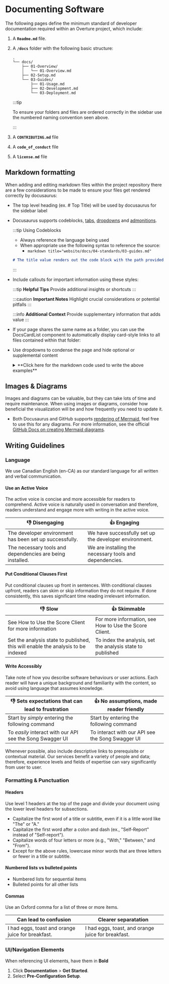 # Documenting Software 

The following pages define the minimum standard of developer documentation required within an Overture project, which include:

1. A **`Readme.md`** file.
2. A **`/docs`** folder with the following basic structure:

    ```
    .
    └── docs/
        ├── 01-Overview/
        │   └── 01-Overview.md
        ├── 02-Setup.md
        └── 03-Guides/
            ├── 01-Usage.md
            ├── 02-Development.md
            └── 03-Deployment.md
    ```

    :::tip

    To ensure your folders and files are ordered correctly in the sidebar use the numbered naming convention seen above.

    :::

3. A **`CONTRIBUTING.md`** file
4. A **`code_of_conduct`** file
5. A **`license.md`** file

## Markdown formatting 

When adding and editing markdown files within the project repository there are a few considerations to be made to ensure your files get rendered correctly by docusaurus:

- The top level heading (ex. # Top Title) will be used by docusaurus for the sidebar label

- Docusaurus supports codeblocks, [tabs](https://docusaurus.io/docs/markdown-features/tabs), [dropdowns](https://docusaurus.io/docs/markdown-features#details) and [admonitions](https://docusaurus.io/docs/markdown-features/admonitions).


    :::tip Using Codeblocks

    - Always reference the language being used
    - When appropriate use the following syntax to reference the source: 
        -  `markdown title="website/docs/04-standards/03-guides.md"`


    ```markdown title="website/docs/04-standards/03-guides.md"
    # The title value renders out the code block with the path provided
    ```
    :::

- Include callouts for important information using these styles:
  
    :::tip
    **Helpful Tips**
    Provide additional insights or shortcuts
    :::

    :::caution
    **Important Notes**
    Highlight crucial considerations or potential pitfalls
    :::

    :::info
    **Additional Context**
    Provide supplementary information that adds value
    :::

- If your page shares the same name as a folder, you can use the DocsCardList component to automatically display card-style links to all files contained within that folder:

    <DocCardList />

- Use dropdowns to condense the page and hide optional or supplemental content

    <details>
    <summary>**Click here for the markdown code used to write the above examples**</summary>

    ``````
    ## Markdown formatting 

    When adding and editing markdown files within the project repository there are a few considerations to be made to ensure your files get rendered correctly by docusaurus:

    - The top level heading (ex. # Top Title) will be used by docusaurus for the sidebar label

    - Docusaurus supports codeblocks, [tabs](https://docusaurus.io/docs/markdown-features/tabs), [dropdowns](https://docusaurus.io/docs/markdown-features#details) and [admonitions](https://docusaurus.io/docs/markdown-features/admonitions).


        :::tip Using Codeblocks

        - Always reference the language being used
        - When appropriate use the following syntax to reference the source: 
            -  `markdown title="website/docs/04-standards/03-guides.md"`


        ```markdown title="website/docs/04-standards/03-guides.md"
        # The title value renders out the code block with the path provided
        ```
        :::

    - Include callouts for important information using these styles:
    
        :::tip
        **Helpful Tips**
        Provide additional insights or shortcuts
        :::

        :::caution
        **Important Notes**
        Highlight crucial considerations or potential pitfalls
        :::

        :::info
        **Additional Context**
        Provide supplementary information that adds value
        :::

    - If your page shares the same name as a folder, you can use the DocsCardList component to automatically display card-style links to all files contained within that folder. This creates a dropdown-style navigation menu.

    <DocsCardList />

    <details>
    <summary>**Click here for the markdown code used for the above examples**</summary>
    [The content seen in this dropdown would go in here]
    </details>

    ``````

    </details>

## Images & Diagrams

Images and diagrams can be valuable, but they can take lots of time and require maintenance. When using images or diagrams, consider how beneficial the visualization will be and how frequently you need to update it. 

- Both Docusaurus and GitHub supports [rendering of Mermaid](https://docusaurus.io/docs/markdown-features/diagrams), feel free to use this for any diagrams. For more information, see the official [GitHub Docs on creating Mermaid diagrams](https://docs.github.com/en/get-started/writing-on-github/working-with-advanced-formatting/creating-diagrams).

## Writing Guidelines

### Language

We use Canadian English (en-CA) as our standard language for all written and verbal communication.

#### Use an Active Voice

The active voice is concise and more accessible for readers to comprehend. Active voice is naturally used in conversation and therefore, readers understand and engage more with writing in the active voice.

| 👎 Disengaging| 👍 Engaging|
|---|---|
|The developer environment has been set up successfully.|We have successfully set up the developer environment.|
|The necessary tools and dependencies are being installed.|We are installing the necessary tools and dependencies.|

#### Put Conditional Clauses First

Put conditional clauses up front in sentences. With conditional clauses upfront, readers can skim or skip information they do not require. If done consistently, this saves significant time reading irrelevant information.

| 👎 Slow | 👍 Skimmable |
|---|---|
|See How to Use the Score Client for more information | For more information, see How to Use the Score Client.|
| Set the analysis state to published, this will enable the analysis to be indexed| To index the analysis, set the analysis state to published |

#### Write Accessibly

Take note of how you describe software behaviours or user actions. Each reader will have a unique background and familiarity with the content, so avoid using language that assumes knowledge.

| 👎 Sets expectations that can lead to frustration | 👍 No assumptions, made reader friendly |
|---|---|
|Start by *simply* entering the following command|Start by entering the following command|
|To *easily* interact with our API see the Song Swagger UI| To interact with our API see the Song Swagger UI|

Whenever possible, also include descriptive links to prerequisite or contextual material. Our services benefit a variety of people and data; therefore, experience levels and fields of expertise can vary significantly from user to user. 

### Formatting & Punctuation

#### Headers

Use level 1 headers at the top of the page and divide your document using the lower level headers for subsections.

- Capitalize the first word of a title or subtitle, even if it is a little word like "The" or "A."
- Capitalize the first word after a colon and dash (ex., "Self-Report" instead of "Self-report").
- Capitalize words of four letters or more (e.g., "With," "Between," and "From").
- Except for the above rules, lowercase minor words that are three letters or fewer in a title or subtitle.

#### Numbered lists vs bulleted points

- Numbered lists for sequential items
- Bulleted points for all other lists

#### Commas

Use an Oxford comma for a list of three or more items.

| Can lead to confusion | Clearer separatation |
|---|---|
|I had eggs, toast and orange juice for breakfast.|I had eggs, toast, and orange juice for breakfast.|

### UI/Navigation Elements

When referencing UI elements, have them in **Bold**  

1. Click **Documentation** > **Get Started**.
2. Select **Pre-Configuration Setup**.








